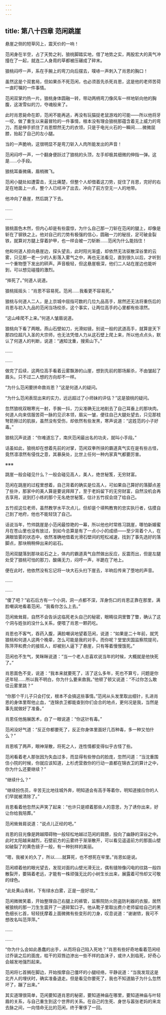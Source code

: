 ```yaml
---
---
---
```

title: 第八十四章 范闲跳崖
---




悬崖之侧的短草冈上，震天价的一响！

范闲身在半空，占了天势之利，狼桃脚踏实地，借了地势之实，两股宏大的真气冲撞在了一起，就连二人身周的草都被压碾成了碎末。

狼桃闷哼一声，系在手腕上的弯刀向后摆去，噗哧一声刺入了肖恩的胸口！

虽然这是个双套局，但如果杀不死范闲，也必须首先杀死肖恩，这是他的老师苦荷一直盯嘱的一件事情。

范闲双掌灼热一片。狼桃身体圆融一转，带动两柄弯刀像风车一样地斩向他的胸腹，这泼雪似的刀，夺魂般来了。

此时肖恩毙命在即，范闲不能再逃，再没有玩猫捉老鼠游戏的可能——所以他将牙一咬，做了重生以来最冒险的一件事情，根本没有理会狼桃那蕴含着无上威力的弯刀，而是伸手抓住了肖恩颓然无力的衣领，只是于电光火石的一瞬间……微微屈膝，抬起了自己的左小腿。

当的一声脆响，这很明显不是弯刀斩入人肉所能发出的声音！

范闲闷哼一声，一个翻身便跃过了狼桃的头顶，左手却极其细微的伸指一弹。这是……小手段。

狼桃耳垂微痛，眉梢微飞。

范闲小腿处如遭雷击，无比痛楚，但整个人却借着这刀势，捉住了肖恩，完好的右足在地面上一点，整个人已经冲了出去，冲向了前方空无一人的地带。

他冲向了悬崖，然后跳了下去。

……

……

狼桃面色木然，但内心却是有些震惊，为什么自己那一刀斩在范闲的腿上，却像是斩在了钢铁之上。他对自己的刀势有极强的信心，圆融一刀的秘技，足可破金裂铁，就算对方腿上穿着护甲，也一样会被一刀斩断……范闲为什么能挡住！

他和何道人掠向悬崖边，探头望去，此时阳光渐盛，却依然无法驱散深谷里的云雾，只见那一老一少的人影落入雾气之中，再也无法看见，直到很久以后，才听到一个重物堕下发出的砰声。声音极轻，但这悬崖极深，他们二人站在崖边也能听到，可以想见碰撞的激烈。

“摔死了。”何道人说道。

狼桃摇摇头：“肖恩不容易死。范闲……我看更不容易死。”

狼桃与何道人二人，是上京城中屈指可数的几位九品高手，居然还无法将重伤后的肖恩与初入九品的范闲当场绞杀，这个事实，让两位高手的心里都有些凛然。

“这山峰爬不上来。”何道人皱眉说道。

狼桃向下看了两眼。燕山石壁如刀，光滑如镜，别说一般的武道高手，就算是天下那四位超凡入圣的大宗师，也无法凭借人力从这石壁上爬上来，所以他点点头，默认了何道人的判断，说道：“通知沈重，搜索山下。”

……

……

做完了后续，这两位高手看着云雾飘渺的山崖，想到先前的那场厮杀，不由皱起了眉头。只不过二人想的方向却不一样。

“为什么范闲要拼命救肖恩？”这是何道人的疑问。

“为什么范闲表现出来的实力，远远超过了小师妹的评估？”这是狼桃的疑问。

忽然狼桃双眼寒光一射，手腕一抖，刀尖准确无比地削去了自己耳垂上的那块肉。何道人向来信服苦荷一脉的见识本领，眉尖一皱，便往自己大腿处望去，只见那枝弩箭擦过的肌肤，虽然没有受伤，却依然有些发黑，寒声说道：“这姓范的小子好毒。”

狼桃沉声说道：“你难道忘了，南庆范闲最出名的功夫，就叫小手段。”

话虽如此，狼桃却在想着先前的对掌，范闲双拳所挟的霸道真气实在是有些古怪，竟然凛凛然有侵伐之意，其暴戾处，比世上任何一种内家真气都要厉害。

※※※

跳崖一般会碰见什么？一般会碰见高人，美人，绝世秘笈，无穷财富。

范闲在跳崖的过程里想着，自己背着的确实是位高人，可如果自己算好的落脚点差了些许，那家中的美人算是要说拜拜了，至于老妈留下的无穷财富，自然没机会再去享用，说到打小练的那个无名绝世秘笈，估计五竹叔会烧了给自己。

五竹叔这位老师，虽然教学水平次点儿，但却是个填鸭教育的忠实执行者，估摸自己到了地府，他也不能轻饶了自己。

话说当年，竹帅跳崖是小范闲最惊艳的一幕，所以他也时常练习跳崖，哪怕新婚蜜月在苍山里也没有放过，到如今总算是有了一点小小的成绩——至少背着个人，在满眼皆雾的状态中，依然准确地借着光滑石壁间的短松减速，找到了事先选好的落脚点，那块稍稍伸出来的岩石。

范闲双腿落到那块岩石之上，体内的霸道真气自然做出反应，反震而出，但是左腿处受了狼桃可怕的那刀，酸痛无力，闷哼一声，半跪在了地上。

便在此时，他依然没有忘记将一块大石头扫下崖去，半晌后传来了堕地的声音。

……

……

“傻了吧？”岩石后方有一个小洞，洞一点都不深，浑身伤口的肖恩正靠在那里，满脸嘲讽地看着范闲，“我看你怎么上去。”

范闲耸耸肩，自然不会告诉这临死老头自己的秘密，眼睛往洞里瞥了瞥，确认了这个洞与姓张的没什么关系，便喂了肖恩一颗药吃。

肖恩也不客气，吞药入腹，满脸嘲讽地望着范闲，说道：“如果是二十年前，就凭狼桃和何道人这两个晚辈，怎么可能是我的对手。而你呢？堂堂庆国监察院提司，陈萍萍和费介的接班人，却被别人逼下了悬崖，只有等着慢慢饿死。”

范闲也不生气，笑眯眯说道：“当一个老人总喜欢说当年的时候，大概就是他快死了。”

肖恩面色不变，说道：“我本来就要死了，活了这么多年，死也不算亏，问题是你还年轻……所以我不明白，你为什么要来救我。”他顿了顿又说道：“不过你怎么敢往云雾里跳？”

“你那个干儿子只会打仗，根本不会搞这些事情。”范闲从头发里取出细针，扎进肖恩的身体里帮他止血，“连锦衣卫都能查到你们会合的地点，更何况是我，当然是事先就做好了准备。”

肖恩任他施展医术，白了一眼说道：“你这针有毒。”

范闲没好气道：“反正你都要死了，反正你身体里面好几百种毒，多一种又怕什么？”

肖恩咳了两声，眼神渐散，将死之人，连性情都变得似乎古怪了些。

范闲看着老人那张因为失血过多，而显得有些惨白的脸庞，忽然问道：“当沈重围住小院的时候，你就应该知道，上杉虎营救你的行动一直都在锦衣卫的算计之中，你为什么还要继续？”

“继续什么？”

“继续扮伤员，辛苦无比地往城外奔，明知道会有高手等着你，明知道接应你的人们早就被清除了。”

肖恩看着他忽然尖声笑了起来：“也许只是顺着那些人的意思，为了诱你出来，好让你给我陪葬。”

范闲耸耸肩说道：“说点儿正经的吧。”

肖恩的目光像是跨越障碍物一般轻松地越过范闲的肩膀，投向了幽静的深谷之中。此时太阳越来越烈，石壁前方的云雾终于渐渐散开，可以看见遥遥前方的那面山壁如破裂了的黄色镜子一般，有一种别样的美丽。

“嗯，我被关的久了，所以……就算死，也不想死在牢里。”肖恩如是说。

范闲顺着他的眼光望去，发现对面的山壁光滑无比，偶有缝隙像闪电的纹路一般四散裂开，要隔着老远，才能有一株顽强无比的小树生长出来，展露着可怜却又可敬的绿色。

“此处黄山青树，下有绿水白雾，正是一座好坟。”

范闲微微笑着，开始整理自己右腿上的裤管，监察院防火防盗防利器的衣服，居然被狼桃的那一刀生生震开了一道碎絮口子。他从靴子里取出费介老师留给自己的黑色细长匕首，轻轻抚摩着上面微微有些变形的刀身，叹息说道：“谢谢侬，我可不想改名叫范萍萍。”

……

……

“你为什么会如此愚蠢的出手，从而将自己陷入死地？”肖恩有些好奇地看着范闲经过乔装之后的面庞，枯干的双唇边渗出一些不祥的血沫子，或许人到临死，好奇心会越发地强烈起来。

范闲将匕首搁在脚边，开始按摩自己僵坏的小腿经络，平静说道：“当我发现这是北齐人的埋伏时，确实准备退走。但是看见你要死了，我也不知道脑子为什么忽然坏了，蹦了出来。”

其实道理很简单，范闲要知道肖恩的秘密，要知道神庙在哪里，要知道神庙与叶轻眉的关系，与自己重生到这个世界的关系。在自己的生死、身世与嚣张老妈的来龙去脉之间，一向惜命无比的范闲，终于奢侈了一回。